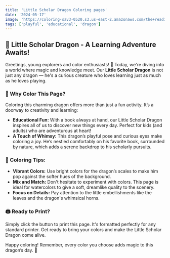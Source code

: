 ```yaml
---
title: 'Little Scholar Dragon Coloring pages'
date: '2024-05-17'
image: 'https://coloring-sav3-0520.s3.us-east-2.amazonaws.com/the+reading+dragon.png'
tags: ['playful', 'educational', 'dragon']
---
```


## 🌟 Little Scholar Dragon - A Learning Adventure Awaits!

Greetings, young explorers and color enthusiasts! 
🌈 Today, we're diving into a world where magic and knowledge meet. 
Our **Little Scholar Dragon** is not just any dragon — he's a curious 
creature who loves learning just as much as he loves playing.

<div style={{ marginTop: '20px' }}></div>

### 📘 Why Color This Page?

Coloring this charming dragon offers more than just a fun activity. 
It’s a doorway to creativity and learning:

- **Educational Fun:** With a book always at hand, our Little Scholar Dragon inspires all of us to discover new things every day. Perfect for kids (and adults) who are adventurous at heart!
- **A Touch of Whimsy:** This dragon’s playful pose and curious eyes make coloring a joy. He’s nestled comfortably on his favorite book, surrounded by nature, which adds a serene backdrop to his scholarly pursuits.


### 🎨 Coloring Tips:

- **Vibrant Colors:** Use bright colors for the dragon’s scales to make him pop against the softer hues of the background.
- **Mix and Match:** Don't hesitate to experiment with colors. This page is ideal for watercolors to give a soft, dreamlike quality to the scenery.
- **Focus on Details:** Pay attention to the little embellishments like the leaves and the dragon's whimsical horns.
<div style={{ marginTop: '20px' }}></div>

### 🖨️ Ready to Print?

Simply click the button  to print this page. It's formatted perfectly 
for any standard printer. Get ready to bring your colors and make the Little Scholar Dragon come alive.


Happy coloring! Remember, every color you choose adds magic to this dragon’s day. 🌟

